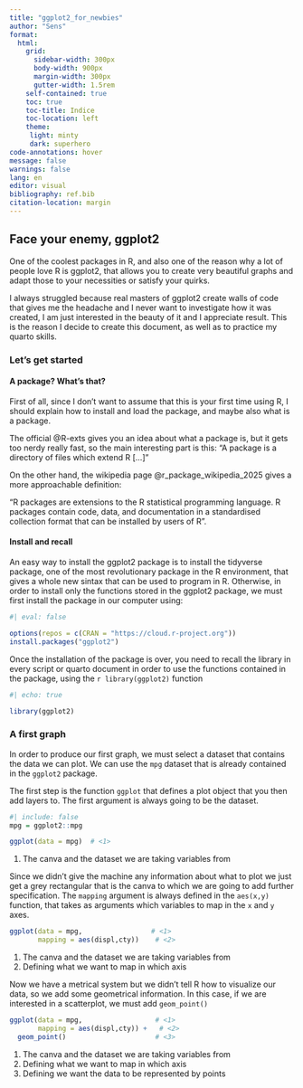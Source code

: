 ```yaml
---
title: "ggplot2_for_newbies"
author: "Sens"
format:
  html:
    grid:
      sidebar-width: 300px
      body-width: 900px
      margin-width: 300px
      gutter-width: 1.5rem 
    self-contained: true
    toc: true
    toc-title: Indice
    toc-location: left
    theme:
     light: minty
     dark: superhero
code-annotations: hover
message: false
warnings: false
lang: en
editor: visual
bibliography: ref.bib
citation-location: margin
---
```


## Face your enemy, ggplot2

One of the coolest packages in R, and also one of the reason why a lot of people love R is ggplot2, that allows you to create very beautiful graphs and adapt those to your necessities or satisfy your quirks.

I always struggled because real masters of ggplot2 create walls of code that gives me the headache and I never want to investigate how it was created, I am just interested in the beauty of it and I appreciate result. This is the reason I decide to create this document, as well as to practice my quarto skills.

### Let's get started

#### A package? What's that?

First of all, since I don't want to assume that this is your first time using R, I should explain how to install and load the package, and maybe also what is a package.

The official @R-exts gives you an idea about what a package is, but it gets too nerdy really fast, so the main interesting part is this:
"A package is a directory of files which extend R [...]" 

On the other hand, the wikipedia page @r_package_wikipedia_2025 gives a more approachable definition:

"R packages are extensions to the R statistical programming language. R packages contain code, data, and documentation in a standardised collection format that can be installed by users of R". 

#### Install and recall
An easy way to install the ggplot2 package is to install the tidyverse package, one of the most revolutionary package in the R environment, that gives a whole new sintax that can be used to program in R.
Otherwise, in order to install only the functions stored in the ggplot2 package, we must first install the package in our computer using:

```r
#| eval: false

options(repos = c(CRAN = "https://cloud.r-project.org"))
install.packages("ggplot2")
```
Once the installation of the package is over, you need to recall the library in every script or quarto document in order to use the functions contained in the package, using the `r library(ggplot2)` function

```r
#| echo: true

library(ggplot2)


```

### A first graph

In order to produce our first graph, we must select a dataset that contains the data we can plot. We can use the `mpg` dataset that is already contained in the `ggplot2` package.

The first step is the function `ggplot`  that defines a plot object that you then add layers to. The first argument is always going to be the dataset.

```r
#| include: false
mpg = ggplot2::mpg
```


```r

ggplot(data = mpg)  # <1>

```
1. The canva and the dataset we are taking variables from

Since we didn't give the machine any information about what to plot we just get a grey rectangular that is the canva to which we are going to add further specification.
The `mapping` argument is always defined in the `aes(x,y)` function, that takes as arguments which variables to map in the `x` and `y` axes.

```r
ggplot(data = mpg,                 # <1>
       mapping = aes(displ,cty))    # <2>
```
1. The canva and the dataset we are taking variables from
2. Defining what we want to map in which axis

Now we have a metrical system but we didn't tell R how to visualize our data, so we add some geometrical information. In this case, if we are interested in a scatterplot, we must add `geom_point()` 

```r
ggplot(data = mpg,                  # <1>
       mapping = aes(displ,cty)) +   # <2>
  geom_point()                      # <3> 
```

1. The canva and the dataset we are taking variables from
2. Defining what we want to map in which axis
3. Defining we want the data to be represented by points